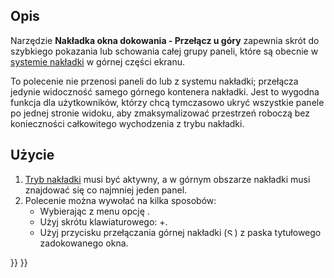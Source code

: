 <languages/>

{{Docnav/pl
|[[Std_DockOverlayToggleRight/pl|Nakładka okna dokowania - Przełącz z prawej]]
|[[Std_DockOverlayToggleBottom/pl|Nakładka okna dokowania - Przełącz u dołu]]
|[[Std_View_Menu/pl|Menu widok]]
|IconL=Std_DockOverlayToggleRight.svg
|IconR=Std_DockOverlayToggleBottom.svg
|IconC=Freecad.svg
}}

{{GuiCommand/pl
|Name=Std DockOverlayToggleTop
|Name/pl=Std: Nakładka okna dokowania - Przełącz u góry
|MenuLocation=Widok → Nakładka okna dokowania → Przełącz u góry
|Workbenches=Wszystkie
|Shortcut={{KEY|Ctrl}}+{{KEY|Up}}
|Version=1.0
|SeeAlso=[[Std_DockOverlayToggleLeft/pl|Przełącz z lewej]], [[Std_DockOverlayToggleRight/pl|Przełącz z prawej]], [[Std_DockOverlayToggleBottom/pl|Przełącz u dołu]], [[Std_DockOverlayAll/Przełącz nakładkę dla wszystkich|Std_DockOverlayAll/Przełącz nakładkę dla wszystkich]]
}}

<span id="Description"></span>
==Opis==

Narzędzie '''Nakładka okna dokowania - Przełącz u góry''' zapewnia skrót do szybkiego pokazania lub schowania całej grupy paneli, które są obecnie w [[Std_DockOverlayAll/pl|systemie nakładki]] w górnej części ekranu.

To polecenie nie przenosi paneli do lub z systemu nakładki; przełącza jedynie widoczność samego górnego kontenera nakładki. Jest to wygodna funkcja dla użytkowników, którzy chcą tymczasowo ukryć wszystkie panele po jednej stronie widoku, aby zmaksymalizować przestrzeń roboczą bez konieczności całkowitego wychodzenia z trybu nakładki.

<span id="Usage"></span>
==Użycie==

# [[Std_DockOverlayAll/pl|Tryb nakładki]] musi być aktywny, a w górnym obszarze nakładki musi znajdować się co najmniej jeden panel.
# Polecenie można wywołać na kilka sposobów:
#* Wybierając z menu opcję {{MenuCommand|Widok → Nakładka panelu dokowania → Przełącz u góry}}.
#* Użyj skrótu klawiaturowego: {{KEY|Ctrl}}+{{KEY|Up}}.
#* Użyj przycisku przełączania górnej nakładki ([[File:Std DockOverlayToggleTop.svg|12x12px]]) z paska tytułowego zadokowanego okna.


{{Docnav/pl
|[[Std_DockOverlayToggleRight/pl|Nakładka okna dokowania - Przełącz z prawej]]
|[[Std_DockOverlayToggleBottom/pl|Nakładka okna dokowania - Przełącz u dołu]]
|[[Std_View_Menu/pl|Menu widok]]
|IconL=Std_DockOverlayToggleRight.svg
|IconR=Std_DockOverlayToggleBottom.svg
|IconC=Freecad.svg
}}

{{Std_Base_navi{{#translation:}}}}
{{Userdocnavi{{#translation:}}}}